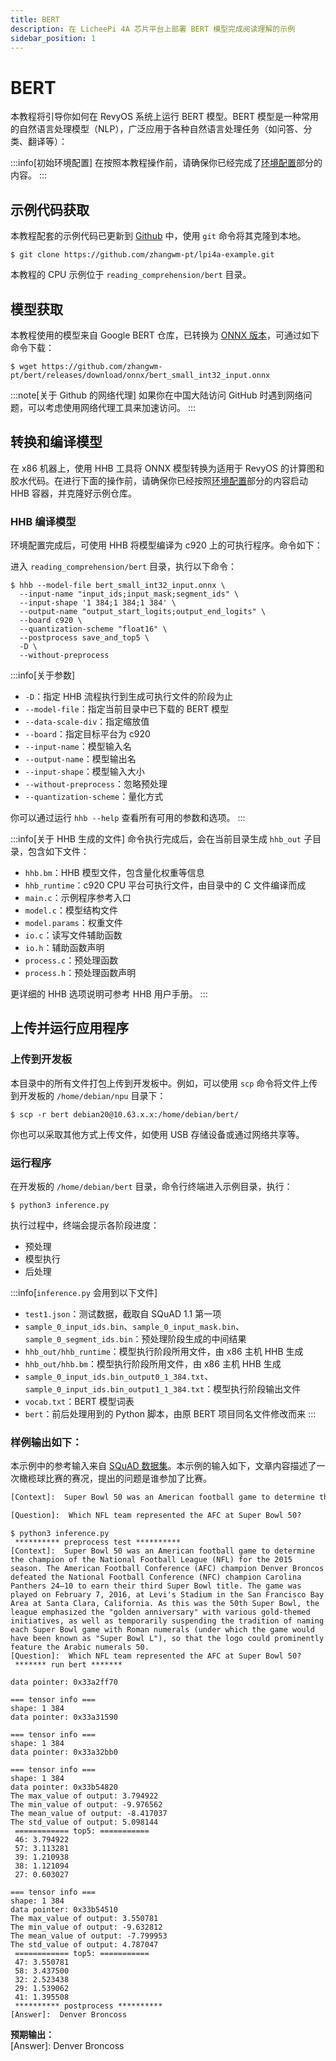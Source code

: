 ```yaml
---
title: BERT
description: 在 LicheePi 4A 芯片平台上部署 BERT 模型完成阅读理解的示例
sidebar_position: 1
---
```



# BERT

本教程将引导你如何在 RevyOS 系统上运行 BERT 模型。BERT 模型是一种常用的自然语言处理模型（NLP），广泛应用于各种自然语言处理任务（如问答、分类、翻译等）：

:::info[初始环境配置]
在按照本教程操作前，请确保你已经完成了[环境配置](../../env)部分的内容。
:::

## 示例代码获取

本教程配套的示例代码已更新到 [Github](https://github.com/zhangwm-pt/lpi4a-example) 中，使用 `git` 命令将其克隆到本地。

```shell-session
$ git clone https://github.com/zhangwm-pt/lpi4a-example.git
```

本教程的 CPU 示例位于 `reading_comprehension/bert` 目录。

## 模型获取

本教程使用的模型来自 Google BERT 仓库，已转换为 [ONNX 版本](https://github.com/zhangwm-pt/bert/releases/download/onnx/bert_small_int32_input.onnx)，可通过如下命令下载：

```shell-session
$ wget https://github.com/zhangwm-pt/bert/releases/download/onnx/bert_small_int32_input.onnx
```

:::note[关于 Github 的网络代理]
如果你在中国大陆访问 GitHub 时遇到网络问题，可以考虑使用网络代理工具来加速访问。
:::


## 转换和编译模型

在 x86 机器上，使用 HHB 工具将 ONNX 模型转换为适用于 RevyOS 的计算图和胶水代码。在进行下面的操作前，请确保你已经按照[环境配置](../../env)部分的内容启动 HHB 容器，并克隆好示例仓库。


### HHB 编译模型

环境配置完成后，可使用 HHB 将模型编译为 c920 上的可执行程序。命令如下：

进入 `reading_comprehension/bert` 目录，执行以下命令：

```shell-session
$ hhb --model-file bert_small_int32_input.onnx \
  --input-name "input_ids;input_mask;segment_ids" \
  --input-shape '1 384;1 384;1 384' \
  --output-name "output_start_logits;output_end_logits" \
  --board c920 \
  --quantization-scheme "float16" \
  --postprocess save_and_top5 \
  -D \
  --without-preprocess
```

:::info[关于参数]
- `-D`：指定 HHB 流程执行到生成可执行文件的阶段为止
- `--model-file`：指定当前目录中已下载的 BERT 模型
- `--data-scale-div`：指定缩放值
- `--board`：指定目标平台为 c920
- `--input-name`：模型输入名
- `--output-name`：模型输出名
- `--input-shape`：模型输入大小
- `--without-preprocess`：忽略预处理
- `--quantization-scheme`：量化方式

你可以通过运行 `hhb --help` 查看所有可用的参数和选项。
:::


:::info[关于 HHB 生成的文件]
命令执行完成后，会在当前目录生成 `hhb_out` 子目录，包含如下文件：

- `hhb.bm`：HHB 模型文件，包含量化权重等信息
- `hhb_runtime`：c920 CPU 平台可执行文件，由目录中的 C 文件编译而成
- `main.c`：示例程序参考入口
- `model.c`：模型结构文件
- `model.params`：权重文件
- `io.c`：读写文件辅助函数
- `io.h`：辅助函数声明
- `process.c`：预处理函数
- `process.h`：预处理函数声明

更详细的 HHB 选项说明可参考 HHB 用户手册。
:::

## 上传并运行应用程序

### 上传到开发板

本目录中的所有文件打包上传到开发板中。例如，可以使用 `scp` 命令将文件上传到开发板的 `/home/debian/npu` 目录下：

```shell-session
$ scp -r bert debian20@10.63.x.x:/home/debian/bert/
```

你也可以采取其他方式上传文件，如使用 USB 存储设备或通过网络共享等。

### 运行程序

在开发板的 `/home/debian/bert` 目录，命令行终端进入示例目录，执行：

```shell-session
$ python3 inference.py
```

执行过程中，终端会提示各阶段进度：

- 预处理
- 模型执行
- 后处理

:::info[`inference.py` 会用到以下文件]

- `test1.json`：测试数据，截取自 SQuAD 1.1 第一项
- `sample_0_input_ids.bin`、`sample_0_input_mask.bin`、`sample_0_segment_ids.bin`：预处理阶段生成的中间结果
- `hhb_out/hhb_runtime`：模型执行阶段所用文件，由 x86 主机 HHB 生成
- `hhb_out/hhb.bm`：模型执行阶段所用文件，由 x86 主机 HHB 生成
- `sample_0_input_ids.bin_output0_1_384.txt`、`sample_0_input_ids.bin_output1_1_384.txt`：模型执行阶段输出文件
- `vocab.txt`：BERT 模型词表
- `bert`：前后处理用到的 Python 脚本，由原 BERT 项目同名文件修改而来
:::


### 样例输出如下：

本示例中的参考输入来自 [SQuAD 数据集](https://rajpurkar.github.io/SQuAD-explorer/)。本示例的输入如下，文章内容描述了一次橄榄球比赛的赛况，提出的问题是谁参加了比赛。

```txt
[Context]:  Super Bowl 50 was an American football game to determine the champion of the National Football League (NFL) for the 2015 season. The American Football Conference (AFC) champion Denver Broncos defeated the National Football Conference (NFC) champion Carolina Panthers 24–10 to earn their third Super Bowl title. The game was played on February 7, 2016, at Levi's Stadium in the San Francisco Bay Area at Santa Clara, California. As this was the 50th Super Bowl, the league emphasized the "golden anniversary" with various gold-themed initiatives, as well as temporarily suspending the tradition of naming each Super Bowl game with Roman numerals (under which the game would have been known as "Super Bowl L"), so that the logo could prominently feature the Arabic numerals 50.

[Question]:  Which NFL team represented the AFC at Super Bowl 50?
```


```shell-session
$ python3 inference.py
 ********** preprocess test **********
[Context]:  Super Bowl 50 was an American football game to determine the champion of the National Football League (NFL) for the 2015 season. The American Football Conference (AFC) champion Denver Broncos defeated the National Football Conference (NFC) champion Carolina Panthers 24–10 to earn their third Super Bowl title. The game was played on February 7, 2016, at Levi's Stadium in the San Francisco Bay Area at Santa Clara, California. As this was the 50th Super Bowl, the league emphasized the "golden anniversary" with various gold-themed initiatives, as well as temporarily suspending the tradition of naming each Super Bowl game with Roman numerals (under which the game would have been known as "Super Bowl L"), so that the logo could prominently feature the Arabic numerals 50.
[Question]:  Which NFL team represented the AFC at Super Bowl 50?
 ******* run bert *******

data pointer: 0x33a2ff70

=== tensor info ===
shape: 1 384
data pointer: 0x33a31590

=== tensor info ===
shape: 1 384
data pointer: 0x33a32bb0

=== tensor info ===
shape: 1 384
data pointer: 0x33b54820
The max_value of output: 3.794922
The min_value of output: -9.976562
The mean_value of output: -8.417037
The std_value of output: 5.098144
 ============ top5: ===========
 46: 3.794922
 57: 3.113281
 39: 1.210938
 38: 1.121094
 27: 0.603027

=== tensor info ===
shape: 1 384
data pointer: 0x33b54510
The max_value of output: 3.550781
The min_value of output: -9.632812
The mean_value of output: -7.799953
The std_value of output: 4.787047
 ============ top5: ===========
 47: 3.550781
 58: 3.437500
 32: 2.523438
 29: 1.539062
 41: 1.395508
 ********** postprocess **********
[Answer]:  Denver Broncoss
```

**预期输出：**  
[Answer]:  Denver Broncoss